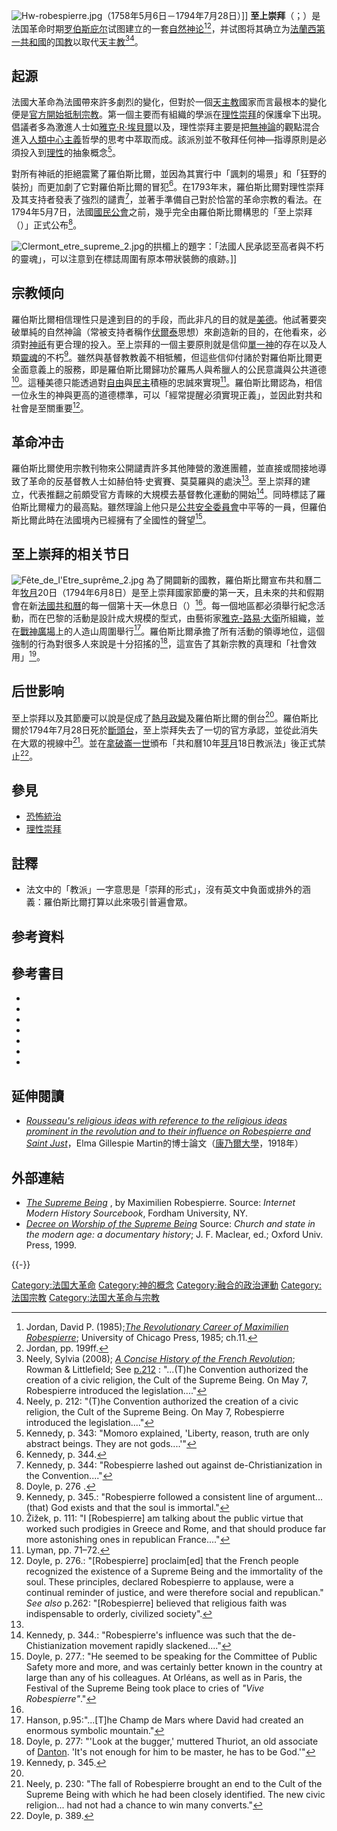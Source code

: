 {{noteTA
|1=zh:罗伯斯比尔;zh-hans:罗伯斯庇尔;zh-hk:羅伯斯庇爾;zh-tw:羅伯斯比;
}}
[[File:Hw-robespierre.jpg|alt=Maximilien Robespierre (1758–1794)]]（1758年5月6日－1794年7月28日）]]
'''至上崇拜'''（{{lang-en|'''Cult of the Supreme Being'''}}；{{lang-fr|'''Culte de l'Être suprême'''}}{{Ref|fn_a|a}}）是法国革命时期[[马克西米连·罗伯斯庇尔|罗伯斯庇尔]]试图建立的一套[[自然神论|自然神论]]<ref>Jordan, David P. (1985);[http://books.google.com/books?id=fHGf9KgzbLgC&printsec=frontcover&dq=the+revolutionary+career+of+maximilien+robespierre&hl=en&ei=ToRCTJ_rNYP48Aa9pJ2bDw&sa=X&oi=book_result&ct=result&resnum=1&ved=0CCgQ6AEwAA#v=onepage&q&f=false ''The Revolutionary Career of Maximilien Robespierre'']; University of Chicago Press, 1985; ch.11.</ref><ref name=Jordan>Jordan, pp. 199ff.</ref>，并试图将其确立为[[法蘭西第一共和國|法蘭西第一共和國]]的[[国教|国教]]以取代[[天主教|天主教]]<ref>Neely, Sylvia (2008); [http://books.google.com/books?id=fccjTyOQiYwC&lpg=PP1&dq=The%20Oxford%20History%20of%20the%20French%20Revolution&pg=PP1#v=onepage&q&f=false ''A Concise History of the French Revolution'']; Rowman & Littlefield; See [http://books.google.com/books?id=fccjTyOQiYwC&lpg=PP1&dq=The%20Oxford%20History%20of%20the%20French%20Revolution&pg=PA212#v=onepage&q&f=false p.212] {{Wayback|url=http://books.google.com/books?id=fccjTyOQiYwC&lpg=PP1&dq=The%20Oxford%20History%20of%20the%20French%20Revolution&pg=PA212#v=onepage&q&f=false |date=20140627141617 }}: "...(T)he Convention authorized the creation of a civic religion, the Cult of the Supreme Being. On May 7, Robespierre introduced the legislation...."</ref><ref>Neely, p. 212: "(T)he Convention authorized the creation of a civic religion, the Cult of the Supreme Being. On May 7, Robespierre introduced the legislation...."</ref>。

== 起源 ==
法國大革命為法國帶來許多劇烈的變化，但對於一個[[天主教教會|天主教]]國家而言最根本的變化便是[[國家無神論|官方開始抵制宗教]]。第一個主要而有組織的學派在[[理性崇拜|理性崇拜]]的保護傘下出現。倡議者多為激進人士如[[雅克·R·埃貝爾|雅克·R·埃貝爾]]以及{{link-en|安東尼-佛蘭西斯·莫莫羅|Antoine-François Momoro}}，理性崇拜主要是把[[無神論|無神論]]的觀點混合進入[[人類中心主義|人類中心主義]]哲學的思考中萃取而成。該派別並不敬拜任何神—指導原則是必須投入到[[理性|理性]]的抽象概念<ref>Kennedy, p. 343: "Momoro explained, 'Liberty, reason, truth are only abstract beings. They are not gods....'"</ref>。

對所有神祇的拒絕震驚了羅伯斯比爾，並因為其實行中「諷刺的場景」和「狂野的裝扮」而更加劇了它對羅伯斯比爾的冒犯<ref name=Kennedy344>Kennedy, p. 344.</ref>。在1793年末，羅伯斯比爾對理性崇拜及其支持者發表了強烈的譴責<ref>Kennedy, p. 344: "Robespierre lashed out against de-Christianization in the Convention...."</ref>，並著手準備自己對於恰當的革命宗教的看法。在1794年5月7日，法國[[國民公會|國民公會]]之前，幾乎完全由羅伯斯比爾構思的「至上崇拜（{{lang-fr|''Le culte de l'Être suprême''}}）」正式公布<ref name=Doyle276>Doyle, p. 276 .</ref>。

[[File:Clermont_etre_supreme_2.jpg|thumb]]的拱楣上的題字：「法國人民承認至高者與不朽的靈魂」，可以注意到在標誌周圍有原本帶狀裝飾的痕跡。]]

==宗教倾向==
羅伯斯比爾相信理性只是達到目的的手段，而此非凡的目的就是[[美德|美德]]。他試著要突破單純的自然神論（常被支持者稱作[[伏爾泰|伏爾泰]]思想）來創造新的目的，在他看來，必須對[[神|神祇]]有更合理的投入。至上崇拜的一個主要原則就是信仰[[神_(一神教)|單一神]]的存在以及人類[[靈魂|靈魂]]的不朽<ref>Kennedy, p. 345.: "Robespierre followed a consistent line of argument...(that) God exists and that the soul is immortal."</ref>。雖然與基督教教義不相牴觸，但這些信仰付諸於對羅伯斯比爾更全面意義上的服務，即是羅伯斯比爾歸功於羅馬人與希臘人的公民意識與公共道德<ref>Žižek, p. 111: "I [Robespierre] am talking about the public virtue that worked such prodigies in Greece and Rome, and that should produce far more astonishing ones in republican France...."</ref>。這種美德只能透過對[[自由|自由]]與[[民主|民主]]積極的忠誠來實現<ref>Lyman, pp. 71–72.</ref>。羅伯斯比爾認為，相信一位永生的神與更高的道德標準，可以「經常提醒必須實現正義」，並因此對共和社會是至關重要<ref>Doyle, p. 276.: "[Robespierre] proclaim[ed] that the French people recognized the existence of a Supreme Being and the immortality of the soul. These principles, declared Robespierre to applause, were a continual reminder of justice, and were therefore social and republican." ''See also'' p.262: "[Robespierre] believed that religious faith was indispensable to orderly, civilized society".</ref>。

== 革命冲击 ==
羅伯斯比爾使用宗教刊物來公開譴責許多其他陣營的激進團體，並直接或間接地導致了革命的反基督教人士如赫伯特·史賓賽、莫莫羅與{{link-en|安那卡西斯·克洛斯|Anacharsis Cloots}}的處決<ref name=Kennedy344/>。至上崇拜的建立，代表推翻之前頗受官方青睞的大規模去基督教化運動的開始<ref>Kennedy, p. 344.: "Robespierre's influence was such that the de-Chistianization movement rapidly slackened...."</ref>。同時標誌了羅伯斯比爾權力的最高點。雖然理論上他只是[[公共安全委員會|公共安全委員會]]中平等的一員，但羅伯斯比爾此時在法國境內已經擁有了全國性的聲望<ref>Doyle, p. 277.: "He seemed to be speaking for the Committee of Public Safety more and more, and was certainly better known in the country at large than any of his colleagues. At Orléans, as well as in Paris, the Festival of the Supreme Being took place to cries of ''"Vive Robespierre"''."</ref>。

==至上崇拜的相关节日==
[[File:Fête_de_l'Etre_suprême_2.jpg|thumb]]
為了開闢新的國教，羅伯斯比爾宣布共和曆二年[[牧月|牧月]]20日（1794年6月8日）是至上崇拜國家節慶的第一天，且未來的共和假期會在新[[法國共和曆|法國共和曆]]的每一個第十天—休息日（{{lang-fr|''décadi''}}）<ref name=Doyle276/>。每一個地區都必須舉行紀念活動，而在巴黎的活動是設計成大規模的型式，由藝術家[[雅克-路易·大衛|雅克-路易·大衛]]所組織，並在[[戰神廣場_(巴黎)|戰神廣場]]上的人造山周圍舉行<ref>Hanson, p.95:"...[T]he Champ de Mars where David had created an enormous symbolic mountain."</ref>。羅伯斯比爾承擔了所有活動的領導地位，這個強制的行為對很多人來說是十分招搖的<ref>Doyle, p. 277: "'Look at the bugger,' muttered Thuriot, an old associate of [[喬治·雅克·丹敦|Danton]]. 'It's not enough for him to be master, he has to be God.'"</ref>，這宣告了其新宗教的真理和「社會效用」<ref name=Kennedy345>Kennedy, p. 345.</ref>。

== 后世影响 ==
至上崇拜以及其節慶可以說是促成了[[熱月政變|熱月政變]]及羅伯斯比爾的倒台<ref name=Kennedy345/>。羅伯斯比爾於1794年7月28日死於[[斷頭台|斷頭台]]，至上崇拜失去了一切的官方承認，並從此消失在大眾的視線中<ref>Neely, p. 230: "The fall of Robespierre brought an end to the Cult of the Supreme Being with which he had been closely identified. The new civic religion... had not had a chance to win many converts."</ref>。並在[[拿破崙一世|拿破崙一世]]頒布「共和曆10年[[芽月|芽月]]18日教派法」後正式禁止<ref>Doyle, p. 389.</ref>。

== 參見 ==
*[[恐怖統治|恐怖統治]]
*[[理性崇拜|理性崇拜]]

==註釋==
{{Reflist|group=n|colwidth=24em}}
* {{note|fn_a| a:}} 法文中的「教派」一字意思是「崇拜的形式」，沒有英文中負面或排外的涵義：羅伯斯比爾打算以此來吸引普遍會眾。

== 参考資料 ==
{{Reflist}}

==參考書目==
*{{Cite book |title=The Oxford History of the French Revolution |last=Doyle |first=William |year=1989 |publisher=Clarendon Press |isbn=0-19-822781-7 |url=https://books.google.com/books?id=f5JfQgAACAAJ&dq=The%20Oxford%20History%20of%20the%20French%20Revolution |access-date=2015-08-24 |archive-date=2016-06-17 |archive-url=https://web.archive.org/web/20160617142141/https://books.google.com/books?id=f5JfQgAACAAJ&dq=The%20Oxford%20History%20of%20the%20French%20Revolution |dead-url=no }}
*{{Cite book |title=Historical Dictionary of the French Revolution |last=Hanson |first=Paul R. |year=2004 |publisher=Scarecrow Press |location=Lanham, MD |isbn=0-8108-5052-4 |url=https://books.google.com/books?id=LfUBkACi3-wC&lpg=PA95&dq=cult%20of%20the%20supreme%20being&pg=PA95#v=onepage&q&f=false |access-date=2015-08-24 |archive-date=2016-05-27 |archive-url=https://web.archive.org/web/20160527051200/https://books.google.com/books?id=LfUBkACi3-wC&lpg=PA95&dq=cult%20of%20the%20supreme%20being&pg=PA95#v=onepage&q&f=false |dead-url=no }} 
*{{Cite book |title=The Revolutionary Career of Maximilien Robespierre |last=Jordan |first=David P. |year=1985 |publisher=University of Chicago Press |isbn=0-226-41037-4 |url=https://books.google.com/books?id=fHGf9KgzbLgC&printsec=frontcover&dq=the+revolutionary+career+of+maximilien+robespierre#v=onepage&q&f=false |access-date=2015-08-24 |archive-date=2016-05-07 |archive-url=https://web.archive.org/web/20160507002518/https://books.google.com/books?id=fHGf9KgzbLgC&printsec=frontcover&dq=the+revolutionary+career+of+maximilien+robespierre#v=onepage&q&f=false |dead-url=no }}
*{{Cite book |title=A Cultural History of the French Revolution |last=Kennedy |first=Emmet |year=1989 |publisher=Yale University Press |isbn=0-300-04426-7 |url=https://books.google.com/books?id=QhyjQgAACAAJ&dq=A+Cultural+History+of+the+French+Revolution |access-date=2015-08-24 |archive-date=2016-05-13 |archive-url=https://web.archive.org/web/20160513015632/https://books.google.com/books?id=QhyjQgAACAAJ&dq=A+Cultural+History+of+the+French+Revolution |dead-url=no }}
*{{Cite book |title=Major Crises in Western Civilization, Vol. 2 |last=Lyman |first=Richard W. |author2=Spitz, Lewis W. |year=1965 |publisher=Harcourt, Brace & World |location=New York |isbn= |url=https://books.google.com/books?id=E7xBAAAAIAAJ&q=Major+Crises+in+Western+Civilization,+vol.+2&dq=Major+Crises+in+Western+Civilization,+vol.+2 |access-date=2015-08-24 |archive-date=2016-04-24 |archive-url=https://web.archive.org/web/20160424130707/https://books.google.com/books?id=E7xBAAAAIAAJ&q=Major+Crises+in+Western+Civilization,+vol.+2&dq=Major+Crises+in+Western+Civilization,+vol.+2 |dead-url=no }} 
*{{Cite book |title=A Concise History of the French Revolution |last=Neely |first=Sylvia |year=2008 |publisher=Rowman & Littlefield |isbn=0-7425-3411-1 |url=https://books.google.com/books?id=fccjTyOQiYwC&lpg=PP1&dq=The%20Oxford%20History%20of%20the%20French%20Revolution&pg=PA212#v=onepage&q&f=false |access-date=2015-08-24 |archive-date=2016-05-27 |archive-url=https://web.archive.org/web/20160527141748/https://books.google.com/books?id=fccjTyOQiYwC&lpg=PP1&dq=The%20Oxford%20History%20of%20the%20French%20Revolution&pg=PA212#v=onepage&q&f=false |dead-url=no }} 
*{{Cite book |title=Robespierre: Virtue and Terror |last=Žižek |first=Slavoj |authorlink=斯拉沃熱·齊澤克 |year=2007 |publisher=Verso |location=New York |isbn=1-84467-584-X |url=https://books.google.com/books?id=RtJnAAAAMAAJ&q |access-date=2015-08-24 |archive-date=2016-05-02 |archive-url=https://web.archive.org/web/20160502074228/https://books.google.com/books?id=RtJnAAAAMAAJ&q |dead-url=no }}

==延伸閱讀==
* [https://books.google.com/books?id=lWAFaAEACAAJ&dq=Rousseau's+religious+ideas+with+reference+to+the+religious+ideas+prominent+in+the+revolution+and+to+their+influence+on+Robespierre+and+Saint+Just&hl=en&ei=m_1GTteDG-rk0QHom7XlBw&sa=X&oi=book_result&ct=result&resnum=1&ved=0CCoQ6AEwAA ''Rousseau's religious ideas with reference to the religious ideas prominent in the revolution and to their influence on Robespierre and Saint Just'']{{Wayback|url=https://books.google.com/books?id=lWAFaAEACAAJ&dq=Rousseau%27s+religious+ideas+with+reference+to+the+religious+ideas+prominent+in+the+revolution+and+to+their+influence+on+Robespierre+and+Saint+Just&hl=en&ei=m_1GTteDG-rk0QHom7XlBw&sa=X&oi=book_result&ct=result&resnum=1&ved=0CCoQ6AEwAA |date=20160603114631 }}，Elma Gillespie Martin的博士論文（[[康乃爾大學|康乃爾大學]]，1918年）

== 外部連結 ==
*[http://www.fordham.edu/halsall/mod/robespierre-supreme.html ''The Supreme Being''] {{Wayback|url=http://www.fordham.edu/halsall/mod/robespierre-supreme.html |date=20141008104103 }}, by Maximilien Robespierre. Source: ''Internet Modern History Sourcebook'', Fordham University, NY.
*[http://books.google.com/books?id=kya4B0ZHuHYC&lpg=PA88&dq=%22the%20cult%20of%20the%20supreme%20being%22&pg=PA88#v=onepage&q&f=false ''Decree on Worship of the Supreme Being''] {{Wayback|url=http://books.google.com/books?id=kya4B0ZHuHYC&lpg=PA88&dq=%22the%20cult%20of%20the%20supreme%20being%22&pg=PA88#v=onepage&q&f=false |date=20131231190824 }} Source: ''Church and state in the modern age: a documentary history''; J. F. Maclear, ed.; Oxford Univ. Press, 1999.

{{-}}
{{法国大革命}}

[[Category:法国大革命|Category:法国大革命]]
[[Category:神的概念|Category:神的概念]]
[[Category:融合的政治運動|Category:融合的政治運動]]
[[Category:法国宗教|Category:法国宗教]]
[[Category:法国大革命与宗教|Category:法国大革命与宗教]]